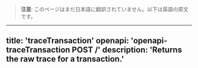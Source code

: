 <!-- AUTO-GENERATED-CONTENT:START (ENGLISH-COPY) -->
> **注意**: このページはまだ日本語に翻訳されていません。以下は英語の原文です。

---
title: 'traceTransaction'
openapi: 'openapi-traceTransaction POST /'
description: 'Returns the raw trace for a transaction.'
---